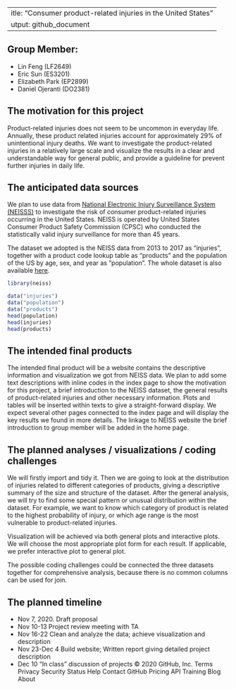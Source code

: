  ---
title: "Consumer product-related injuries in the United States"
output: github_document
---

## Group Member:

* Lin Feng (LF2649)
* Eric Sun (ES3201)
* Elizabeth Park (EP2899)
* Daniel Ojeranti (DO2381)

## The motivation for this project

Product-related injuries does not seem to be uncommon in everyday life. Annually, these product related injuries account for approximately 29% of unintentional injury deaths. We want to investigate the product-related injuries in a relatively large scale and visualize the results in a clear and understandable way for general public, and provide a guideline for prevent further injuries in daily life. 

## The anticipated data sources

We plan to use data from [National Electronic Injury Surveillance System (NEISSS)](https://www.cpsc.gov/Research--Statistics/NEISS-Injury-Data/) to investigate the risk of consumer product-related injuries occurring in the United States. NEISS is operated by United States Consumer Product Safety Commission (CPSC) who conducted the statistically valid injury surveillance for more than 45 years. 

The dataset we adopted is the NEISS data from 2013 to 2017 as "injuries", together with a product code lookup table as "products" and the population of the US by age, sex, and year as "population". The whole dataset is also available [here](https://github.com/hadley/neiss). 
 

```r
library(neiss)
```


```r
data("injuries")
data("population")
data("products")
head(population)
head(injuries)
head(products)
```

## The intended final products

The intended final product will be a website contains the descriptive information and visualization we got from NEISS data. We plan to add some text descriptions with inline codes in the index page to show the motivation for this project, a brief introduction to the NEISS dataset, the general results of product-related injuries and other necessary information. Plots and tables will be inserted within texts to give a straight-forward display. We expect several other pages connected to the index page and will display the key results we found in more details. The linkage to NEISS website the brief introduction to group member will be added in the home page.  


## The planned analyses / visualizations / coding challenges

We will firstly import and tidy it. Then we are going to look at the distribution of injuries related to different categories of products, giving a descriptive summary of the size and structure of the dataset. After the general analysis, we will try to find some special pattern or unusual distribution within the dataset. For example, we want to know which category of product is related to the highest probability of injury, or which age range is the most vulnerable to product-related injuries.  

Visualization will be achieved via both general plots and interactive plots. We will choose the most appropriate plot form for each result. If applicable, we prefer interactive plot to general plot. 

The possible coding challenges could be connected the three datasets together for comprehensive analysis, because there is no common columns can be used for join. 


## The planned timeline

* Nov 7, 2020. 	Draft proposal
* Nov 10-13	Project review meeting with TA
* Nov 16-22	Clean and analyze the data; achieve visualization and description
* Nov 23-Dec 4	Build website; Written report giving detailed project description
* Dec 10	“In class” discussion of projects
© 2020 GitHub, Inc.
Terms
Privacy
Security
Status
Help
Contact GitHub
Pricing
API
Training
Blog
About
